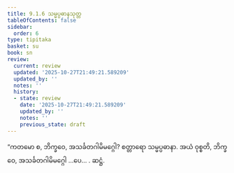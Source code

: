 ```yaml
---
title: 9.1.6 သမ္မပ္ပဓာနသုတ္တ
tableOfContents: false
sidebar:
  order: 6
type: tipitaka
basket: su
book: sn
review:
  current: review
  updated: '2025-10-27T21:49:21.589209'
  updated_by: ''
  notes: ''
  history:
  - state: review
    date: '2025-10-27T21:49:21.589209'
    updated_by: ''
    notes: ''
    previous_state: draft
---
```



<ReviewStatus review={frontmatter.review} showDetails={true} />

<HypothesisAnnotation frontmatter={frontmatter} />

<DynamicBreadcrumb />

<Division number="371" book="sn" e="ch" v="18" p="333">

<Paragraph number="1681" book="sn">
“ကတမော စ, ဘိက္ခဝေ, အသင်္ခတဂါမိမဂ္ဂေါ? စတ္တာရော သမ္မပ္ပဓာနာ. အယံ ဝုစ္စတိ, ဘိက္ခဝေ, အသင်္ခတဂါမိမဂ္ဂေါ …ပေ… .

</Paragraph>
</Division>

<Paragraph number="1682" type="center" book="sn">
ဆဋ္ဌံ.
</Paragraph>